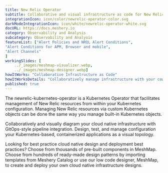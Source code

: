 ```yaml
---
title: New Relic Operator  
subtitle: Collaborative and visual infrastructure as code for New Relic Operator
integrationIcon: icon/color/newrelic-operator-color.svg
darkModeIntegrationIcon: icon/white/newrelic-operator-white.svg
docURL: https://docs.meshery.io
category: Observability and Analysis
subcategory: Observability and Analysis
featureList: ["Alert Policies and NRQL Alert Conditions",
"Alert Conditions for APM, Browser and mobile",
"Alert Channels"
]
workingSlides: [
    ../_images/meshmap-visualizer.webp,
    ../_images/meshmap-designer.webp]
howItWorks: "Collaborative Infrastructure as Code"
howItWorksDetails: "Collaboratively manage infrastructure with your coworkers synchronously sharing the same designs."
published: true
---
```

<p>
    The newrelic-kubernetes-operator is a Kubernetes Operator that facilitates management of New Relic resources from within your Kubernetes configuration. Managing New Relic resources via custom Kubernetes objects can be done the same way you manage built-in Kubernetes objects.
</p>
<p>
    Collaboratively and visually diagram your cloud native infrastructure with GitOps-style pipeline integration. Design, test, and manage configuration your Kubernetes-based, containerized applications as a visual topology.
</p>
<p>
    Looking for best practice cloud native design and deployment best practices? Choose from thousands of pre-built components in MeshMap. Choose from hundreds of ready-made design patterns by importing templates from Meshery Catalog or use our low code designer, MeshMap, to create and deploy your own cloud native infrastructure designs.
</p>